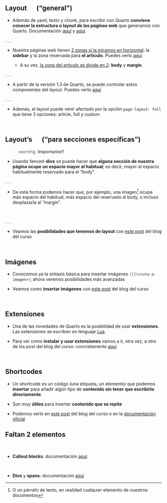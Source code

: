 
## Layout  &emsp; ("general") {.unnumbered}


- Además de yaml, texto y chunk, para escribir con Quarto **conviene conocer la estructura o layout de las páginas web** que generamos con Quarto.  Documentación [aquí](https://quarto.org/docs/output-formats/page-layout.html#overview) y [aquí](https://quarto.org/docs/authoring/article-layout.html).

. . . 

- Nuestra páginas web tienen [2 zonas si la miramos en horizontal]{.underline}: la **sidebar** y la zona reservada para **el artículo**. Puedes verlo [aquí](https://quarto.org/docs/output-formats/page-layout.html#html-page-layout)

    - A su vez, [la zona del artículo se divide en 2]{.underline}:  **body** y **margin**.

. . . 

- A partir de la versión 1.3 de Quarto, se puede controlar estos componentes del layout. Puedes verlo [aquí](https://quarto.org/docs/output-formats/page-layout.html#grid-customization)


. . . 

- Además, el layout puede venir afectado por la opción `page-layout: full` que tiene 3 opciones: article, full y custom 

<br>

## Layout's &emsp; ("para secciones específicas") {.unnumbered}


> :warning: **Importante!!**

- Usando fenced-**divs** se puede hacer que **alguna sección de nuestra página ocupe un espacio mayor al habitual**; es decir, mayor al espacio habitualmente reservado para el "body".

. . . 

  - De esta forma podemos hacer que, por ejemplo, una imagen^[O un párrafo de texto, en realidad cualquier elemento de nuestros documentos] ocupe más espacio del habitual, más espacio del reservado al body, o incluso desplazarla al "margin".


<br>

. . .

- Veamos las **posibilidades que tenemos de layout** con [este post](/blog/21_layouts.html){target="_blank"} del blog del curso 

<br>




## Imágenes {.unnumbered}

- Conocemos ya la sintaxis básica para insertar imágenes `![](<ruta-a-imagen>)`; ahora veremos posibilidades más avanzadas

- Veamos como **insertar imágenes** con [este post](/blog/24_imagenes.html){target="_blank"} del blog del curso

<br>




## Extensiones {.unnumbered}

- Una de las novedades de Quarto es la posibilidad de usar **extensiones**.  Las extensiones se escriben en lenguaje [Lua](https://es.wikipedia.org/wiki/Lua){target="_blank"}. 

- Para ver como **instalar y usar extensiones** vamos a ir, otra vez, a otro de los post del blog del curso: concretamente [aquí](/blog/23_extensiones.html){target="_blank"} 


<br>





## Shortcodes {.unnumbered}

- Un shortcode es un código (una etiqueta, un elemento) que podemos **insertar** para añadir algún tipo de **contenido sin tener que escribirlo directamente**.

- Son muy **útiles** para insertar **contenido que se repite**


- Podemos verlo en [este post](https://perezp44.github.io/intro.to.quarto/blog/22_shortcodes.html){target="_blank"} del blog del curso o en la [documentación oficial](https://quarto.org/docs/extensions/shortcodes.html){target="_blank"}





## Faltan 2 elementos {.unnumbered}


<br>

- **Callout blocks**: documentación [aquí](https://quarto.org/docs/authoring/callouts.html)

<br>

- **Divs** y **spans**: documentación [aquí](https://quarto.org/docs/authoring/markdown-basics.html#divs-and-spans)


